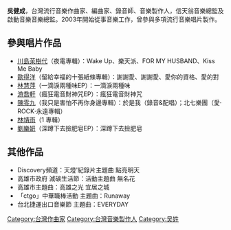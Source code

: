 {{multiple issues|
{{disputed|time=2015-12-10T01:58:19+00:00}}
{{copy edit|time=2015-12-10T01:58:19+00:00}}
{{expert-subject|time=2015-12-10T01:58:19+00:00}}
{{unreferenced|time=2015-12-10T01:58:19+00:00}}
{{Orphan|time=2015-12-10T10:42:20+00:00}}
}}
'''吳健成'''，台灣流行音樂作曲家、編曲家、錄音師、音樂製作人，信天翁音樂總監及啟動音樂音樂總監。2003年開始從事音樂工作，曾參與多項流行音樂唱片製作。

==參與唱片作品==
* [[川島茉樹代|川島茉樹代]]（夜電專輯）：Wake Up、樂天派、FOR MY HUSBAND、Kiss Me Baby
* [[歐得洋|歐得洋]]（留給幸福的十張紙條專輯）：謝謝愛、謝謝愛、愛你的資格、愛的對
* [[林慧萍|林慧萍]]（一滴淚兩種味EP）：一滴淚兩種味
* [[游喬軒|游喬軒]]（瘋狂電音財神咒EP）：瘋狂電音財神咒
* [[陳零九|陳零九]]（我只是害怕不再你身邊專輯）：於是我（錄音&配唱）；北七樂團（愛‧ROCK‧永遠專輯）
* [[林靖雨|林靖雨]]（1 專輯）
* [[劉樂妍|劉樂妍]]（深蹲下去撿肥皂EP）：深蹲下去撿肥皂

==其他作品==
* Discovery頻道：天燈'紀錄片主題曲 點亮明天
* 高雄市政府 減碳生活節：活動主題曲 無名花
* 高雄市主題曲：高雄之光 宜居之城
* 「ctgo」中華職棒活動 主題曲：Runaway
* 台北捷運出口音樂節 主題曲：EVERYDAY

[[Category:台灣作曲家|Category:台灣作曲家]]
[[Category:台灣音樂製作人|Category:台灣音樂製作人]]
[[Category:吴姓|Category:吴姓]]